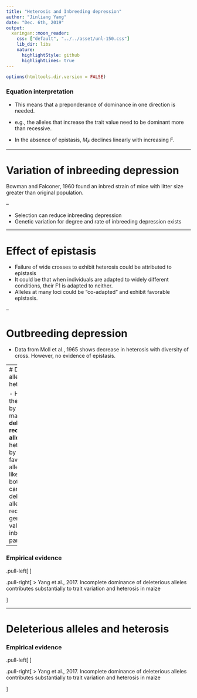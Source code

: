 ```yaml
---
title: "Heterosis and Inbreeding depression"
author: "Jinliang Yang"
date: "Dec. 6th, 2019"
output:
  xaringan::moon_reader:
    css: ["default", "../../asset/unl-150.css"]
    lib_dir: libs
    nature:
      highlightStyle: github
      highlightLines: true
---
```


```r
options(htmltools.dir.version = FALSE)
```



### Equation interpretation

- This means that a preponderance of dominance in one direction is needed.
 - e.g., the alleles that increase the trait value need to be dominant more than recessive.

- In the absence of epistasis, $M_F$ declines linearly with increasing F.

---

# Variation of inbreeding depression

Bowman and Falconer, 1960 found an inbred strain of mice with litter size greater than original population.

--

- Selection can reduce inbreeding depression
- Genetic variation for degree and rate of inbreeding depression exists



---

# Effect of epistasis 

- Failure of wide crosses to exhibit heterosis could be attributed to epistasis
 - It could be that when individuals are adapted to widely different conditions, their F1 is adapted to neither.
 - Alleles at many loci could be "co-adapted" and exhibit favorable epistasis.

--

# Outbreeding depression
- Data from Moll et al., 1965 shows decrease in heterosis with diversity of cross. However, no evidence of epistasis.

---
# Deleterious alleles and heterosis

- Heterosis in the F1 caused by the masking of __deleterious recessive alleles__ in heterozygotes by dominant favorable alleles.
- It is likely that both parents carry some deleterious alleles, reducing the genotypic value of the inbred parents.

--

### Empirical evidence

.pull-left[
<div align="center">
<img src="figure14.7_gerp.png" height=250>
</div>
]

.pull-right[
> Yang et al., 2017. Incomplete dominance of deleterious alleles contributes substantially to trait variation and heterosis in maize

]

---
# Deleterious alleles and heterosis


### Empirical evidence

.pull-left[
<div align="center">
<img src="figure14.8_k.png" height=250>
</div>
]

.pull-right[
> Yang et al., 2017. Incomplete dominance of deleterious alleles contributes substantially to trait variation and heterosis in maize

]
